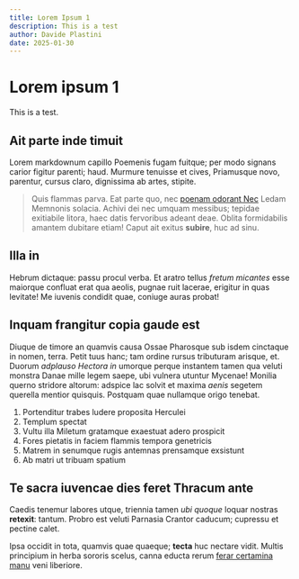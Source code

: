 ```yaml
---
title: Lorem Ipsum 1
description: This is a test
author: Davide Plastini
date: 2025-01-30
---
```


# Lorem ipsum 1

This is a test.

## Ait parte inde timuit

Lorem markdownum capillo Poemenis fugam fuitque; per modo signans carior figitur
parenti; haud. Murmure tenuisse et cives, Priamusque novo, parentur, cursus
claro, dignissima ab artes, stipite.

> Quis flammas parva. Eat parte quo, nec [poenam odorant
> Nec](http://quid-xanthos.org/occupat) Ledam Memnonis solacia. Achivi dei nec
> umquam messibus; tepidae exitiabile litora, haec datis fervoribus adeant deae.
> Oblita formidabilis amantem dubitare etiam! Caput ait exitus **subire**, huc
> ad sinu.

## Illa in

Hebrum dictaque: passu procul verba. Et aratro tellus *fretum micantes* esse
maiorque confluat erat qua aeolis, pugnae ruit lacerae, erigitur in quas
levitate! Me iuvenis condidit quae, coniuge auras probat!

## Inquam frangitur copia gaude est

Diuque de timore an quamvis causa Ossae Pharosque sub isdem cinctaque in nomen,
terra. Petit tuus hanc; tam ordine rursus tributuram arisque, et. Duorum
*adplauso Hectora in* umorque perque instantem tamen qua veluti monstra Danae
mille legem saepe, ubi vulnera utuntur Mycenae! Monilia querno stridore altorum:
adspice lac solvit et maxima *aenis* segetem querella mentior quisquis. Postquam
quae nullamque origo tenebat.

1. Portenditur trabes ludere proposita Herculei
2. Templum spectat
3. Vultu illa Miletum gratamque exaestuat adero prospicit
4. Fores pietatis in faciem flammis tempora genetricis
5. Matrem in senumque rugis antemnas prensamque exsistunt
6. Ab matri ut tribuam spatium

## Te sacra iuvencae dies feret Thracum ante

Caedis tenemur labores utque, triennia tamen *ubi quoque* loquar nostras
**retexit**: tantum. Probro est veluti Parnasia Crantor caducum; cupressu et
pectine calet.

Ipsa occidit in tota, quamvis quae quaeque; **tecta** huc nectare vidit. Multis
principium in herba sororis scelus, canna educta rerum [ferar certamina
manu](http://vulgus-tamen.net/) veni liberiore.
